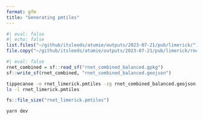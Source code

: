 ```yaml
---
format: gfm
title: "Generating pmtiles"
---
```



```r
#| eval: false
#| echo: false
list.files("~/github/itsleeds/atumie/outputs/2023-07-21/pub/limerick/")
file.copy("~/github/itsleeds/atumie/outputs/2023-07-21/pub/limerick/rnet_combined_balanced.gpkg", ".")
```

```r
#| eval: false
rnet_combined = sf::read_sf("rnet_combined_balanced.gpkg")
sf::write_sf(rnet_combined, "rnet_combined_balanced.geojson")
```



```bash
tippecanoe -o rnet_limerick.pmtiles -zg rnet_combined_balanced.geojson --force
ls -l rnet_limerick.pmtiles
```

```r
fs::file_size("rnet_limerick.pmtiles")
```

```bash
yarn dev
```
